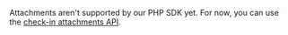 <Expandable title="How do I send an attachment with a check-in (such as a log output)?">

Attachments aren't supported by our PHP SDK yet. For now, you can use the [check-in attachments API](/product/crons/getting-started/http/#check-in-attachment-optional).

</Expandable>
